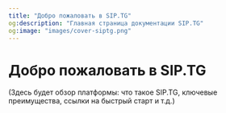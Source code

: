 ```yaml
---
title: "Добро пожаловать в SIP.TG"
og:description: "Главная страница документации SIP.TG"
og:image: "images/cover-siptg.png"
---
```


# Добро пожаловать в SIP.TG

(Здесь будет обзор платформы: что такое SIP.TG, ключевые преимущества, ссылки на быстрый старт и т.д.)

